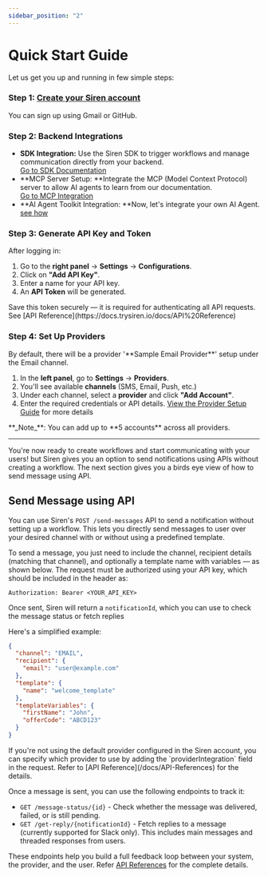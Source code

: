 ```yaml
---
sidebar_position: "2"
---
```


# Quick Start Guide

Let us get you up and running in few simple steps:

### Step 1: [Create your Siren account](https://app.trysiren.io/sign-up)

You can sign up using Gmail or GitHub.

### Step 2: Backend Integrations

- **SDK Integration:** Use the Siren SDK to trigger workflows and manage communication directly from your backend.\
  [Go to SDK Documentation](https://docs.trysiren.io/docs/SDK)
- \*\*MCP Server Setup: \*\*Integrate the MCP (Model Context Protocol) server to allow AI agents to learn from our documentation.\
  [Go to MCP Integration](https://docs.trysiren.io/docs/MCP%20Server)
- \*\*AI Agent Toolkit Integration: \*\*Now, let's integrate your own AI Agent. [see how](/docs/MCP)

### Step 3: Generate API Key and Token

After logging in:

1. Go to the **right panel** → **Settings** → **Configurations**.
2. Click on **"Add API Key"**.
3. Enter a name for your API key.
4. An **API Token** will be generated.

<Warning>
  Save this token securely — it is required for authenticating all API requests. See [API Reference](https://docs.trysiren.io/docs/API%20Reference)
</Warning>

### Step 4: Set Up Providers

<Info>
  By default, there will be a provider '**Sample Email Provider**' setup under the Email channel.
</Info>

1. In the **left panel**, go to **Settings** → **Providers**.
2. You'll see available **channels** (SMS, Email, Push, etc.)
3. Under each channel, select a **provider** and click **"Add Account"**.
4. Enter the required credentials or API details. [View the Provider Setup Guide](https://docs.trysiren.io/docs/Providers) for more details

<Note>
  **_Note_**: You can add up to **5 accounts** across all providers.
</Note>

---

You're now ready to create workflows and start communicating with your users\! but Siren gives you an option to send notifications using APIs without creating a workflow. The next section gives you a birds eye view of how to send message using API.

## Send Message using API

You can use Siren's `POST /send-messages` API to send a notification without setting up a workflow. This lets you directly send messages to user over your desired channel with or without using a predefined template.

To send a message, you just need to include the channel, recipient details (matching that channel), and optionally a template name with variables — as shown below. The request must be authorized using your API key, which should be included in the header as:

`Authorization: Bearer <YOUR_API_KEY>`

Once sent, Siren will return a `notificationId`, which you can use to check the message status or fetch replies

Here's a simplified example:

```json
{
  "channel": "EMAIL",
  "recipient": {
    "email": "user@example.com"
  },
  "template": {
    "name": "welcome_template"
  },
  "templateVariables": {
    "firstName": "John",
    "offerCode": "ABCD123"
  }
}
```

<Note>
  If you're not using the default provider configured in the Siren account, you can specify which provider to use by adding the `providerIntegration` field in the request. Refer to [API Reference](/docs/API-References) for the details.
</Note>

Once a message is sent, you can use the following endpoints to track it:

- `GET /message-status/{id}` - Check whether the message was delivered, failed, or is still pending.
- `GET /get-reply/{notificationId}` - Fetch replies to a message (currently supported for Slack only). This includes main messages and threaded responses from users.

These endpoints help you build a full feedback loop between your system, the provider, and the user. Refer [API References](/docs/API-References) for the complete details.